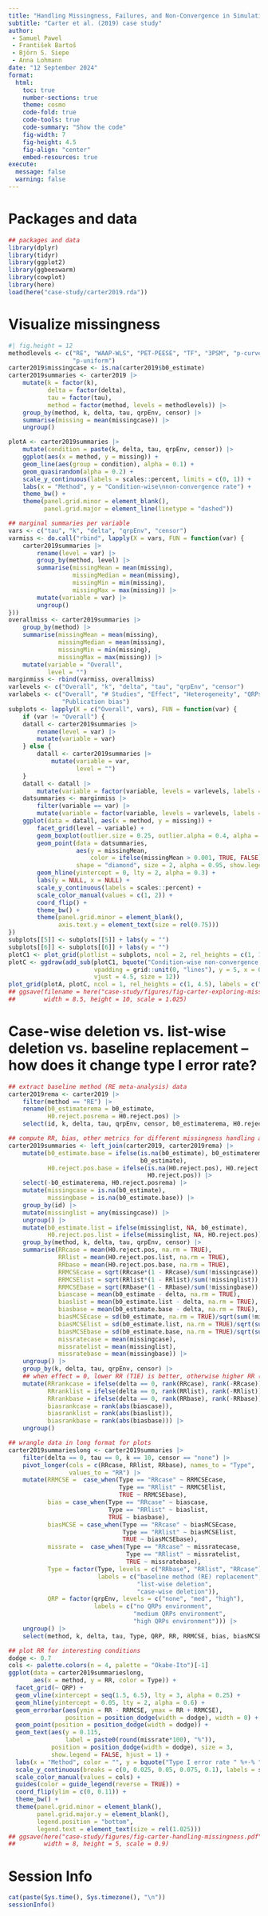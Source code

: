 ```yaml
---
title: "Handling Missingness, Failures, and Non-Convergence in Simulation Studies"
subtitle: "Carter et al. (2019) case study"
author: 
 - Samuel Pawel
 - František Bartoš
 - Björn S. Siepe
 - Anna Lohmann
date: "12 September 2024"
format:
  html:
    toc: true
    number-sections: true
    theme: cosmo
    code-fold: true
    code-tools: true
    code-summary: "Show the code"
    fig-width: 7
    fig-height: 4.5
    fig-align: "center"
    embed-resources: true
execute:
  message: false
  warning: false
---
```


# Packages and data

```r
## packages and data
library(dplyr)
library(tidyr)
library(ggplot2)
library(ggbeeswarm)
library(cowplot)
library(here)
load(here("case-study/carter2019.rda"))
```

# Visualize missingness

```r
#| fig.height = 12
methodlevels <- c("RE", "WAAP-WLS", "PET-PEESE", "TF", "3PSM", "p-curve",
                  "p-uniform")
carter2019$missingcase <- is.na(carter2019$b0_estimate)
carter2019summaries <- carter2019 |>
    mutate(k = factor(k),
           delta = factor(delta),
           tau = factor(tau),
           method = factor(method, levels = methodlevels)) |>
    group_by(method, k, delta, tau, qrpEnv, censor) |>
    summarise(missing = mean(missingcase)) |>
    ungroup()

plotA <- carter2019summaries |>
    mutate(condition = paste(k, delta, tau, qrpEnv, censor)) |>
    ggplot(aes(x = method, y = missing)) +
    geom_line(aes(group = condition), alpha = 0.1) +
    geom_quasirandom(alpha = 0.2) +
    scale_y_continuous(labels = scales::percent, limits = c(0, 1)) +
    labs(x = "Method", y = "Condition-wise\nnon-convergence rate") +
    theme_bw() +
    theme(panel.grid.minor = element_blank(),
          panel.grid.major = element_line(linetype = "dashed"))

## marginal summaries per variable
vars <- c("tau", "k", "delta", "qrpEnv", "censor")
varmiss <- do.call("rbind", lapply(X = vars, FUN = function(var) {
    carter2019summaries |>
        rename(level = var) |>
        group_by(method, level) |>
        summarise(missingMean = mean(missing),
                  missingMedian = mean(missing),
                  missingMin = min(missing),
                  missingMax = max(missing)) |>
        mutate(variable = var) |>
        ungroup()
}))
overallmiss <- carter2019summaries |>
    group_by(method) |>
    summarise(missingMean = mean(missing),
              missingMedian = mean(missing),
              missingMin = min(missing),
              missingMax = max(missing)) |>
    mutate(variable = "Overall",
           level = "")
marginmiss <- rbind(varmiss, overallmiss)
varlevels <- c("Overall", "k", "delta", "tau", "qrpEnv", "censor")
varlabels <- c("Overall", "# Studies", "Effect", "Heterogeneity", "QRPs",
               "Publication bias")
subplots <- lapply(X = c("Overall", vars), FUN = function(var) {
    if (var != "Overall") {
    datall <- carter2019summaries |>
        rename(level = var) |>
        mutate(variable = var)
    } else {
        datall <- carter2019summaries |>
            mutate(variable = var,
                   level = "")
    }
    datall <- datall |>
        mutate(variable = factor(variable, levels = varlevels, labels = varlabels))
    datsummaries <- marginmiss |>
        filter(variable == var) |>
        mutate(variable = factor(variable, levels = varlevels, labels = varlabels))
    ggplot(data = datall, aes(x = method, y = missing)) +
        facet_grid(level ~ variable) +
        geom_boxplot(outlier.size = 0.25, outlier.alpha = 0.4, alpha = 0.9) +
        geom_point(data = datsummaries,
                   aes(y = missingMean,
                       color = ifelse(missingMean > 0.001, TRUE, FALSE)),
                   shape = "diamond", size = 2, alpha = 0.95, show.legend = FALSE) +
        geom_hline(yintercept = 0, lty = 2, alpha = 0.3) +
        labs(y = NULL, x = NULL) +
        scale_y_continuous(labels = scales::percent) +
        scale_color_manual(values = c(1, 2)) +
        coord_flip() +
        theme_bw() +
        theme(panel.grid.minor = element_blank(),
              axis.text.y = element_text(size = rel(0.75)))
})
subplots[[5]] <- subplots[[5]] + labs(y = "")
subplots[[6]] <- subplots[[6]] + labs(y = "")
plotC1 <- plot_grid(plotlist = subplots, ncol = 2, rel_heights = c(1, 1.25, 1))
plotC <- ggdraw(add_sub(plotC1, bquote("Condition-wise non-convergence rate"),
                        vpadding = grid::unit(0, "lines"), y = 5, x = 0.5,
                        vjust = 4.5, size = 12))
plot_grid(plotA, plotC, ncol = 1, rel_heights = c(1, 4.5), labels = c("A", "B"))
## ggsave(filename = here("case-study/figures/fig-carter-exploring-missingness.pdf"), 
##        width = 8.5, height = 10, scale = 1.025)
```


# Case-wise deletion vs. list-wise deletion vs. baseline replacement -- how does it change type I error rate?

```r
## extract baseline method (RE meta-analysis) data
carter2019rema <- carter2019 |>
    filter(method == "RE") |>
    rename(b0_estimaterema = b0_estimate,
           H0.reject.posrema = H0.reject.pos) |>
    select(id, k, delta, tau, qrpEnv, censor, b0_estimaterema, H0.reject.posrema)

## compute RR, bias, other metrics for different missingness handling approaches
carter2019summaries <- left_join(carter2019, carter2019rema) |>
    mutate(b0_estimate.base = ifelse(is.na(b0_estimate), b0_estimaterema,
                                     b0_estimate),
           H0.reject.pos.base = ifelse(is.na(H0.reject.pos), H0.reject.posrema,
                                       H0.reject.pos)) |>
    select(-b0_estimaterema, H0.reject.posrema) |>
    mutate(missingcase = is.na(b0_estimate),
           missingbase = is.na(b0_estimate.base)) |>
    group_by(id) |>
    mutate(missinglist = any(missingcase)) |>
    ungroup() |>
    mutate(b0_estimate.list = ifelse(missinglist, NA, b0_estimate),
           H0.reject.pos.list = ifelse(missinglist, NA, H0.reject.pos)) |>
    group_by(method, k, delta, tau, qrpEnv, censor) |>
    summarise(RRcase = mean(H0.reject.pos, na.rm = TRUE),
              RRlist = mean(H0.reject.pos.list, na.rm = TRUE),
              RRbase = mean(H0.reject.pos.base, na.rm = TRUE),
              RRMCSEcase = sqrt(RRcase*(1 - RRcase)/sum(!missingcase)),
              RRMCSElist = sqrt(RRlist*(1 - RRlist)/sum(!missinglist)),
              RRMCSEbase = sqrt(RRbase*(1 - RRbase)/sum(!missingbase)),
              biascase = mean(b0_estimate - delta, na.rm = TRUE),
              biaslist = mean(b0_estimate.list - delta, na.rm = TRUE),
              biasbase = mean(b0_estimate.base - delta, na.rm = TRUE),
              biasMCSEcase = sd(b0_estimate, na.rm = TRUE)/sqrt(sum(!missingcase)),
              biasMCSElist = sd(b0_estimate.list, na.rm = TRUE)/sqrt(sum(!missinglist)),
              biasMCSEbase = sd(b0_estimate.base, na.rm = TRUE)/sqrt(sum(!missingbase)),
              missratecase = mean(missingcase),
              missratelist = mean(missinglist),
              missratebase = mean(missingbase)) |>
    ungroup() |>
    group_by(k, delta, tau, qrpEnv, censor) |>
    ## when effect = 0, lower RR (T1E) is better, otherwise higher RR (power) is better
    mutate(RRrankcase = ifelse(delta == 0, rank(RRcase), rank(-RRcase)),
           RRranklist = ifelse(delta == 0, rank(RRlist), rank(-RRlist)),
           RRrankbase = ifelse(delta == 0, rank(RRbase), rank(-RRbase)),
           biasrankcase = rank(abs(biascase)),
           biasranklist = rank(abs(biaslist)),
           biasrankbase = rank(abs(biasbase))) |>
    ungroup()

## wrangle data in long format for plots
carter2019summarieslong <- carter2019summaries |>
    filter(delta == 0, tau == 0, k == 10, censor == "none") |>
    pivot_longer(cols = c(RRcase, RRlist, RRbase), names_to = "Type",
                 values_to = "RR") |>
    mutate(RRMCSE =  case_when(Type == "RRcase" ~ RRMCSEcase,
                               Type == "RRlist" ~ RRMCSElist,
                               TRUE ~ RRMCSEbase),
           bias = case_when(Type == "RRcase" ~ biascase,
                            Type == "RRlist" ~ biaslist,
                            TRUE ~ biasbase),
           biasMCSE = case_when(Type == "RRcase" ~ biasMCSEcase,
                                Type == "RRlist" ~ biasMCSElist,
                                TRUE ~ biasMCSEbase),
           missrate =  case_when(Type == "RRcase" ~ missratecase,
                                 Type == "RRlist" ~ missratelist,
                                 TRUE ~ missratebase),
           Type = factor(Type, levels = c("RRbase", "RRlist", "RRcase"),
                         labels = c("baseline method (RE) replacement",
                                    "list-wise deletion",
                                    "case-wise deletion")),
           QRP = factor(qrpEnv, levels = c("none", "med", "high"),
                        labels = c("no QRPs environment",
                                   "medium QRPs environment",
                                   "high QRPs environment"))) |>
    ungroup() |>
    select(method, k, delta, tau, Type, QRP, RR, RRMCSE, bias, biasMCSE, missrate)

## plot RR for interesting conditions
dodge <- 0.7
cols <- palette.colors(n = 4, palette = "Okabe-Ito")[-1]
ggplot(data = carter2019summarieslong,
       aes(x = method, y = RR, color = Type)) +
  facet_grid(~ QRP) +
  geom_vline(xintercept = seq(1.5, 6.5), lty = 3, alpha = 0.25) +
  geom_hline(yintercept = 0.05, lty = 2, alpha = 0.6) +
  geom_errorbar(aes(ymin = RR - RRMCSE, ymax = RR + RRMCSE),
                position = position_dodge(width = dodge), width = 0) +
  geom_point(position = position_dodge(width = dodge)) +
  geom_text(aes(y = 0.115,
                label = paste0(round(missrate*100), "%")),
            position = position_dodge(width = dodge), size = 3,
            show.legend = FALSE, hjust = 1) +
  labs(x = "Method", color = "", y = bquote("Type I error rate " %+-% "MCSE")) +
  scale_y_continuous(breaks = c(0, 0.025, 0.05, 0.075, 0.1), labels = scales::percent) +
  scale_color_manual(values = cols) +
  guides(color = guide_legend(reverse = TRUE)) +
  coord_flip(ylim = c(0, 0.11)) +
  theme_bw() +
  theme(panel.grid.minor = element_blank(),
        panel.grid.major.y = element_blank(),
        legend.position = "bottom",
        legend.text = element_text(size = rel(1.025)))
## ggsave(here("case-study/figures/fig-carter-handling-missingness.pdf"), 
##        width = 8, height = 5, scale = 0.9)
```

# Session Info
```r
cat(paste(Sys.time(), Sys.timezone(), "\n"))
sessionInfo()
```

